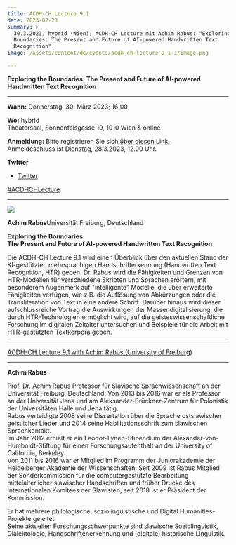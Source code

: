 ```yaml
---
title: ACDH-CH Lecture 9.1
date: 2023-02-23
summary: >
  30.3.2023, hybrid (Wien); ACDH-CH Lecture mit Achim Rabus: "Exploring the
  Boundaries: The Present and Future of AI-powered Handwritten Text
  Recognition".
image: /assets/content/de/events/acdh-ch-lecture-9-1-1/image.png

---
```


**Exploring the Boundaries: The Present and Future of AI-powered Handwritten Text Recognition**

***

**Wann:** Donnerstag, 30. März 2023; 16:00

**Wo:** hybrid\
Theatersaal, Sonnenfelsgasse 19, 1010 Wien & online

**Anmeldung:** Bitte registrieren Sie sich [über diesen Link](https://www.oeaw.ac.at/acdh/events/registration/acdh-ch-lecture-91).\
Anmeldeschluss ist Dienstag, 28.3.2023, 12.00 Uhr.

**Twitter**

* [Twitter](https://twitter.com/AtClariah)

[#ACDHCHLecture](https://twitter.com/search?q=%23ACDHCHLecture\&src=typed_query)

***

![](/assets/content/de/events/acdh-ch-lecture-9-1-1/achim_rabus-1-684x1024.jpeg)

**Achim Rabus**Universität Freiburg, Deutschland

**Exploring the Boundaries:**\
**The Present and Future of AI-powered Handwritten Text Recognition**

Die ACDH-CH Lecture 9.1 wird einen Überblick über den aktuellen Stand der KI-gestützten mehrsprachigen Handschrifterkennung (Handwritten Text Recognition, HTR) geben. Dr. Rabus wird die Fähigkeiten und Grenzen von HTR-Modellen für verschiedene Skripten und Sprachen erörtern, mit besonderem Augenmerk auf "intelligente" Modelle, die über erweiterte Fähigkeiten verfügen, wie z.B. die Auflösung von Abkürzungen oder die Transliteration von Text in eine andere Schrift. Darüber hinaus wird dieser aufschlussreiche Vortrag die Auswirkungen der Massendigitalisierung, die durch HTR-Technologien ermöglicht wird, auf die geisteswissenschaftliche Forschung im digitalen Zeitalter untersuchen und Beispiele für die Arbeit mit HTR-gestützten Textkorpora geben.

***

[ACDH-CH Lecture 9.1 with Achim Rabus (University of Freiburg)](https://www.youtube.com/embed/GuPgNAsn88k?feature=oembed)

***

**Achim Rabus**

Prof. Dr. Achim Rabus Professor für Slavische Sprachwissenschaft an der Universität Freiburg, Deutschland. Von 2013 bis 2016 war er als Professor an der Universität Jena und am Aleksander-Brückner-Zentrum für Polonistik der Universitäten Halle und Jena tätig.\
Rabus verteidigte 2008 seine Dissertation über die Sprache ostslawischer geistlicher Lieder und 2014 seine Habilitationsschrift zum slawischen Sprachkontakt.\
Im Jahr 2012 erhielt er ein Feodor-Lynen-Stipendium der Alexander-von-Humboldt-Stiftung für einen Forschungsaufenthalt an der University of California, Berkeley.\
Von 2011 bis 2016 war er Mitglied im Programm der Juniorakademie der Heidelberger Akademie der Wissenschaften. Seit 2009 ist Rabus Mitglied der Sonderkommission für die computergestützte Bearbeitung mittelalterlicher slawischer Handschriften und früher Drucke des Internationalen Komitees der Slawisten, seit 2018 ist er Präsident der Kommission.

Er hat mehrere philologische, soziolinguistische und Digital Humanities-Projekte geleitet.\
Seine aktuellen Forschungsschwerpunkte sind slawische Soziolinguistik, Dialektologie, Handschriftenerkennung und (digitale) historische Linguistik.
